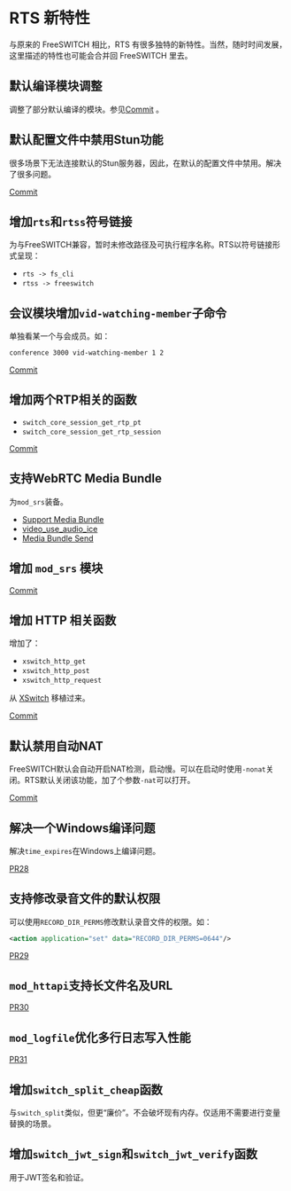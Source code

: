 # RTS 新特性

与原来的 FreeSWITCH 相比，RTS 有很多独特的新特性。当然，随时时间发展，这里描述的特性也可能会合并回 FreeSWITCH 里去。

## 默认编译模块调整

调整了部分默认编译的模块。参见[Commit](https://github.com/rts-cn/rts/pull/23/commits/3d794927992d7baac49ad0735d0411b92d1c8f05) 。

## 默认配置文件中禁用Stun功能

很多场景下无法连接默认的Stun服务器，因此，在默认的配置文件中禁用。解决了很多问题。

[Commit](https://github.com/rts-cn/rts/pull/23/commits/51a0d4cdd3abee902559794981edd7dd606955bb)

## 增加`rts`和`rtss`符号链接

为与FreeSWITCH兼容，暂时未修改路径及可执行程序名称。RTS以符号链接形式呈现：

- `rts -> fs_cli`
- `rtss -> freeswitch`

## 会议模块增加`vid-watching-member`子命令

单独看某一个与会成员。如：

```sh
conference 3000 vid-watching-member 1 2
```

[Commit](https://github.com/rts-cn/rts/pull/23/commits/3ceb4b4fb1a46904cf4f6ae47a931d89d7d97790)

## 增加两个RTP相关的函数

- `switch_core_session_get_rtp_pt`
- `switch_core_session_get_rtp_session`

[Commit](https://github.com/rts-cn/rts/pull/23/commits/721fc0e784911f54e88a0c838fac543b2b5b3f74)

## 支持WebRTC Media Bundle

为`mod_srs`装备。

- [Support Media Bundle](https://github.com/rts-cn/rts/pull/23/commits/c9760b726f4f0d4f119167fb3bf56d2b73dbcca2)
- [video_use_audio_ice](https://github.com/rts-cn/rts/pull/23/commits/8f74e84a21a568e8d94319b8f8bd8df91eaed4b2)
- [Media Bundle Send](https://github.com/rts-cn/rts/pull/23/commits/93113ec0eee7381b4d8f9e8d616594ddc3370b25)

## 增加 `mod_srs` 模块

[Commit](https://github.com/rts-cn/rts/pull/23/commits/fa33a5b46f9c1d15800d58a80ad7ad649eb7514d)

## 增加 HTTP 相关函数

增加了：

- `xswitch_http_get`
- `xswitch_http_post`
- `xswitch_http_request`

从 [XSwitch](https://xswitch.cn) 移植过来。

[Commit](https://github.com/rts-cn/rts/pull/23/commits/e1421709a1537ac03938e7fe2c32dd5fac11bd87)

## 默认禁用自动NAT

FreeSWITCH默认会自动开启NAT检测，启动慢。可以在启动时使用`-nonat`关闭。RTS默认关闭该功能，加了个参数`-nat`可以打开。

[Commit](https://github.com/rts-cn/rts/pull/23/commits/6403e8150e13c92d960c0edef0b5e6d3627291d7)

## 解决一个Windows编译问题

解决`time_expires`在Windows上编译问题。

[PR28](https://github.com/rts-cn/rts/pull/28)

## 支持修改录音文件的默认权限

可以使用`RECORD_DIR_PERMS`修改默认录音文件的权限。如：

```xml
<action application="set" data="RECORD_DIR_PERMS=0644"/>
```

[PR29](https://github.com/rts-cn/rts/pull/29)

## `mod_httapi`支持长文件名及URL

[PR30](https://github.com/rts-cn/rts/pull/30)

## `mod_logfile`优化多行日志写入性能

[PR31](https://github.com/rts-cn/rts/pull/34)

## 增加`switch_split_cheap`函数

与`switch_split`类似，但更“廉价”。不会破坏现有内存。仅适用不需要进行变量替换的场景。

## 增加`switch_jwt_sign`和`switch_jwt_verify`函数

用于JWT签名和验证。

